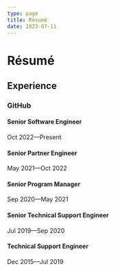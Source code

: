 ```yaml
---
type: page
title: Résumé
date: 2023-07-11
---
```


# Résumé

## Experience

### GitHub

#### Senior Software Engineer
Oct 2022––Present

#### Senior Partner Engineer
May 2021––Oct 2022

#### Senior Program Manager
Sep 2020––May 2021

#### Senior Technical Support Engineer
Jul 2019––Sep 2020

#### Technical Support Engineer
Dec 2015––Jul 2019
